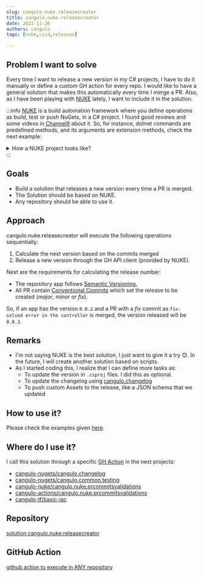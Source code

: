 ```yaml
---
slug: cangulo.nuke.releasecreator
title: cangulo.nuke.releasecreator
date: 2021-11-26
authors: cangulo
tags: [nuke,cicd,releases]

---
```



## Problem I want to solve

Every time I want to release a new version in my C# projects, I have to do it manually or define a custom GH action for every repo. I would like to have a general solution that makes this automatically every time I merge a PR. Also, as I have been playing with [NUKE](https://nuke.build/index.html) lately, I want to include it in the solution. 

<!--truncate-->

:::info
[NUKE](https://nuke.build/index.html) is a build automation framework where you define operations as build, test or push NuGets, in a C# project. I found good reviews and some videos in [Channel9](https://channel9.msdn.com/Shows/On-NET/Build-Automation-with-NUKE) about it. So, for instance, dotnet commands are predefined methods, and its arguments are extension methods, check the next example:


<details>
  <summary>How a NUKE project looks like?</summary>

```csharp
Target Pack => _ => _
    .DependsOn(Clean)
    .Executes(() => 
    {
      DotNetTasks
          .DotNetPack(s => s
              .SetProject(project.Path)
              .SetOutputDirectory(outputFolderAbsolutePath)
              .SetConfiguration(configuration)
              .SetVersionPrefix(currentPackageVersion)
              .SetVersionSuffix(versionSuffix)
              .EnableNoRestore());
    });
```

</details>
:::


## Goals

* Build a solution that releases a new version every time a PR is merged.
* The Solution should be based on NUKE.
* Any repository should be able to use it.

## Approach

cangulo.nuke.releasecreator will execute the following operations sequentially:

1. Calculate the next version based on the commits merged
2. Release a new version through the GH API client (provided by NUKE). 

Next are the requirements for calculating the release number:

* The repository app follows [Semantic Versioning.](https://semver.org)
* All PR contain [Conventional Commits](https://www.conventionalcommits.org/en/v1.0.0/) which set the release to be created (_major_, _minor_ or _fix_).

So, if an app has the version `0.0.2` and a PR with a _fix_ commit as  `fix: solved error in the controller` is merged, the version released will be `0.0.3`.

## Remarks

* I'm not saying NUKE is the best solution, I just want to give it a try 😊. In the future, I will create another solution based on scripts.
* As I started coding this, I realize that I can define more tasks as:
  * To update the version in `.csproj` files. I did this as optional.
  * To update the changelog using [cangulo.changelog](https://github.com/cangulo-nugets/cangulo.changelog)
  * To push custom Assets to the release,  like a JSON schema that we updated

## How to use it?

Please check the examples given [here](https://github.com/cangulo-actions/cangulo.nuke.releasecreator#examples).

## Where do I use it?

I call this solution through a specific [GH Action](https://github.com/cangulo-actions/cangulo.nuke.releasecreator) in the next projects:

* [cangulo-nugets/cangulo.changelog](https://github.com/cangulo-nugets/cangulo.changelog/blob/v0.0.8/.github/workflows/4-Release-New-Version.yml)
* [cangulo-nugets/cangulo.common.testing](https://github.com/cangulo-nugets/cangulo.common.testing/blob/v0.0.2/.github/workflows/4-Release-New-Version.yml)
* [cangulo-nuke/cangulo.nuke.prcommitsvalidations](https://github.com/cangulo-nuke/cangulo.nuke.prcommitsvalidations/blob/v0.0.1/.github/workflows/3-Release_New_Version.yml)
* [cangulo-actions/cangulo.nuke.prcommitsvalidations](https://github.com/cangulo-actions/cangulo.nuke.prcommitsvalidations/blob/v0.0.1/.github/workflows/2-release_new_version.yml)
* [cangulo-tf/basic-iac](https://github.com/cangulo-tf/basic-iac/blob/v0.0.2/.github/workflows/3-Release_New_Version.yml)


## Repository

[solution cangulo.nuke.releasecreator](https://github.com/cangulo-nuke/cangulo.nuke.releasecreator)

## GitHub Action

[github action to execute in ANY repository](https://github.com/cangulo-actions/cangulo.nuke.releasecreator)

<AboutMe/>

<ShareDocusaurus 
  preSlug="projects"
  slug={frontMatter.slug} 
  title={frontMatter.title}
  tags={frontMatter.tags} />